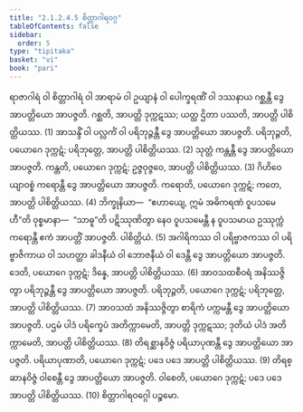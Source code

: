 ```yaml
---
title: "2.1.2.4.5 စိတ္တာဂါရဝဂ္ဂ"
tableOfContents: false
sidebar:
  order: 5
type: "tipitaka"
basket: "vi"
book: "pari"
---
```



<DynamicBreadcrumb />

<Division number="235" book="pari" e="ch" v="5" p="135">

<Paragraph number="921" book="pari">
ရာဇာဂါရံ ဝါ စိတ္တာဂါရံ ဝါ အာရာမံ ဝါ ဥယျာနံ ဝါ ပေါက္ခရဏိံ ဝါ ဒဿနာယ ဂစ္ဆန္တီ ဒွေ အာပတ္တိယော အာပဇ္ဇတိ. ဂစ္ဆတိ, အာပတ္တိ ဒုက္ကဋဿ; ယတ္ထ ဌိတာ ပဿတိ, အာပတ္တိ ပါစိတ္တိယဿ. (1)
</Paragraph>

<Paragraph number="922" book="pari">
အာသန္ဒိံ ဝါ ပလ္လင်္ကံ ဝါ ပရိဘုဉ္ဇန္တီ ဒွေ အာပတ္တိယော အာပဇ္ဇတိ. ပရိဘုဉ္ဇတိ, ပယောဂေ ဒုက္ကဋံ; ပရိဘုတ္တေ, အာပတ္တိ ပါစိတ္တိယဿ. (2)
</Paragraph>

<Paragraph number="923" book="pari">
သုတ္တံ ကန္တန္တီ ဒွေ အာပတ္တိယော အာပဇ္ဇတိ. ကန္တတိ, ပယောဂေ ဒုက္ကဋံ; ဥဇ္ဇဝုဇ္ဇဝေ, အာပတ္တိ ပါစိတ္တိယဿ. (3)
</Paragraph>

<Paragraph number="924" book="pari">
ဂိဟိဝေယျာဝစ္စံ ကရောန္တီ ဒွေ အာပတ္တိယော အာပဇ္ဇတိ. ကရောတိ, ပယောဂေ ဒုက္ကဋံ; ကတေ, အာပတ္တိ ပါစိတ္တိယဿ. (4)
</Paragraph>

<Paragraph number="925" book="pari">
ဘိက္ခုနိယာ—  “ဧဟာယျေ, ဣမံ အဓိကရဏံ ဝူပသမေဟီ”တိ ဝုစ္စမာနာ—  “သာဓူ”တိ ပဋိဿုဏိတွာ နေဝ ဝူပသမေန္တီ န ဝူပသမာယ ဥဿုက္ကံ ကရောန္တီ ဧကံ အာပတ္တိံ အာပဇ္ဇတိ. ပါစိတ္တိယံ. (5)
</Paragraph>

<Paragraph number="926" book="pari">
အဂါရိကဿ ဝါ ပရိဗ္ဗာဇကဿ ဝါ ပရိဗ္ဗာဇိကာယ ဝါ သဟတ္ထာ ခါဒနီယံ ဝါ ဘောဇနီယံ ဝါ ဒေန္တီ ဒွေ အာပတ္တိယော အာပဇ္ဇတိ. ဒေတိ, ပယောဂေ ဒုက္ကဋံ; ဒိန္နေ, အာပတ္တိ ပါစိတ္တိယဿ. (6)
</Paragraph>

<Paragraph number="927" book="pari">
အာဝသထစီဝရံ အနိဿဇ္ဇိတွာ ပရိဘုဉ္ဇန္တီ ဒွေ အာပတ္တိယော အာပဇ္ဇတိ. ပရိဘုဉ္ဇတိ, ပယောဂေ ဒုက္ကဋံ; ပရိဘုတ္တေ, အာပတ္တိ ပါစိတ္တိယဿ. (7)
</Paragraph>

<Paragraph number="928" book="pari">
အာဝသထံ အနိဿဇ္ဇိတွာ စာရိကံ ပက္ကမန္တီ ဒွေ အာပတ္တိယော အာပဇ္ဇတိ. ပဌမံ ပါဒံ ပရိက္ခေပံ အတိက္ကာမေတိ, အာပတ္တိ ဒုက္ကဋဿ; ဒုတိယံ ပါဒံ အတိက္ကာမေတိ, အာပတ္တိ ပါစိတ္တိယဿ. (8)
</Paragraph>

<Paragraph number="929" book="pari">
တိရစ္ဆာနဝိဇ္ဇံ ပရိယာပုဏန္တီ ဒွေ အာပတ္တိယော အာပဇ္ဇတိ. ပရိယာပုဏာတိ, ပယောဂေ ဒုက္ကဋံ; ပဒေ ပဒေ အာပတ္တိ ပါစိတ္တိယဿ. (9)
</Paragraph>

<Paragraph number="930" book="pari">
တိရစ္ဆာနဝိဇ္ဇံ ဝါစေန္တီ ဒွေ အာပတ္တိယော အာပဇ္ဇတိ. ဝါစေတိ, ပယောဂေ ဒုက္ကဋံ; ပဒေ ပဒေ အာပတ္တိ ပါစိတ္တိယဿ. (10)

</Paragraph>
</Division>

<Paragraph number="931" type="center" book="pari">
စိတ္တာဂါရဝဂ္ဂေါ ပဉ္စမော.
</Paragraph>